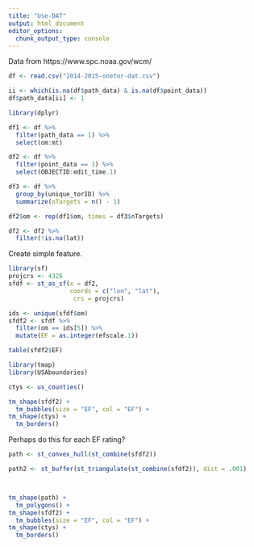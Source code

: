 ```yaml
---
title: "Use-DAT"
output: html_document
editor_options: 
  chunk_output_type: console
---
```


Data from https://www.spc.noaa.gov/wcm/

```r
df <- read.csv("2014-2015-onetor-dat.csv")

ii <- which(is.na(df$path_data) & is.na(df$point_data))
df$path_data[ii] <- 1
```

```r
library(dplyr)

df1 <- df %>%
  filter(path_data == 1) %>%
  select(om:mt)

df2 <- df %>%
  filter(point_data == 1) %>%
  select(OBJECTID:edit_time.1)

df3 <- df %>%
  group_by(unique_torID) %>%
  summarize(nTargets = n() - 1)

df2$om <- rep(df1$om, times = df3$nTargets)

df2 <- df2 %>%
  filter(!is.na(lat))
```

Create simple feature.
```r
library(sf)
projcrs <- 4326
sfdf <- st_as_sf(x = df2,                         
                 coords = c("lon", "lat"),
                  crs = projcrs)
```

```r
ids <- unique(sfdf$om)
sfdf2 <- sfdf %>%
  filter(om == ids[5]) %>%
  mutate(EF = as.integer(efscale.1))

table(sfdf2$EF)
```

```r
library(tmap)
library(USAboundaries)

ctys <- us_counties() 

tm_shape(sfdf2) +
  tm_bubbles(size = "EF", col = "EF") +
tm_shape(ctys) +
  tm_borders()
```

Perhaps do this for each EF rating?
```r
path <- st_convex_hull(st_combine(sfdf2))

path2 <- st_buffer(st_triangulate(st_combine(sfdf2)), dist = .001)



tm_shape(path) +
  tm_polygons() +
tm_shape(sfdf2) +
  tm_bubbles(size = "EF", col = "EF") +
tm_shape(ctys) +
  tm_borders()
```
